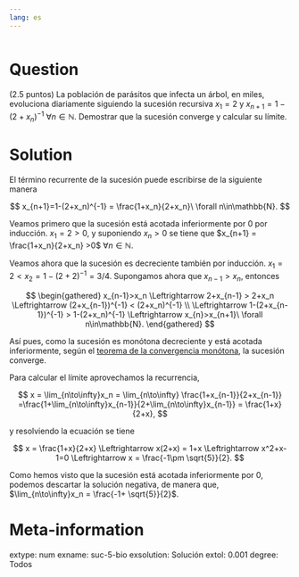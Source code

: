 ```yaml
---
lang: es
---
```


```r

```

Question
========
(2.5 puntos) La población de parásitos que infecta un árbol, en miles, evoluciona diariamente siguiendo la sucesión recursiva $x_1=2$ y $x_{n+1}=1-(2+x_n)^{-1}$ $\forall n\in\mathbb{N}$. Demostrar que la sucesión converge y calcular su límite.

Solution
========
El término recurrente de la sucesión puede escribirse de la siguiente manera

$$
x_{n+1}=1-(2+x_n)^{-1} = \frac{1+x_n}{2+x_n}\ \forall n\in\mathbb{N}.
$$

Veamos primero que la sucesión está acotada inferiormente por $0$ por inducción. $x_1=2>0$, y suponiendo $x_n>0$ se tiene que $x_{n+1} = \frac{1+x_n}{2+x_n} >0$ $\forall n\in\mathbb{N}$. 

Veamos ahora que la sucesión es decreciente también por inducción. $x_1 = 2 < x_2 = 1-(2+2)^{-1} = 3/4$. Supongamos ahora que $x_{n-1}>x_n$, entonces 

$$
\begin{gathered}
x_{n-1}>x_n \Leftrightarrow 2+x_{n-1} > 2+x_n \Leftrightarrow (2+x_{n-1})^{-1} < (2+x_n)^{-1} \\
\Leftrightarrow 1-(2+x_{n-1})^{-1} > 1-(2+x_n)^{-1} \Leftrightarrow x_{n}>x_{n+1}\ \forall n\in\mathbb{N}.
\end{gathered}
$$

Así pues, como la sucesión es monótona decreciente y está acotada inferiormente, según el [teorema de la convergencia monótona](https://aprendeconalf.es/analisis-manual/sucesiones.html#thm-convergencia-monotona), la sucesión converge.

Para calcular el límite aprovechamos la recurrencia, 

$$
x = \lim_{n\to\infty}x_n = \lim_{n\to\infty} \frac{1+x_{n-1}}{2+x_{n-1}} =\frac{1+\lim_{n\to\infty}x_{n-1}}{2+\lim_{n\to\infty}x_{n-1}} = \frac{1+x}{2+x},
$$

y resolviendo la ecuación se tiene

$$
x = \frac{1+x}{2+x} \Leftrightarrow x(2+x) = 1+x \Leftrightarrow x^2+x-1=0 \Leftrightarrow x = \frac{-1\pm \sqrt{5}}{2}.
$$

Como hemos visto que la sucesión está acotada inferiormente por $0$, podemos descartar la solución negativa, de manera que, $\lim_{n\to\infty}x_n = \frac{-1+ \sqrt{5}}{2}$.

Meta-information
================
extype: num
exname: suc-5-bio
exsolution: Solución
extol: 0.001
degree: Todos
